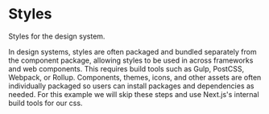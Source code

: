 # Styles

Styles for the design system.

In design systems, styles are often packaged and bundled separately from the component package, allowing styles to be used in across frameworks and web components. This requires build tools such as Gulp, PostCSS, Webpack, or Rollup. Components, themes, icons, and other assets are often individually packaged so users can install packages and dependencies as needed. For this example we will skip these steps and use Next.js's internal build tools for our css.
